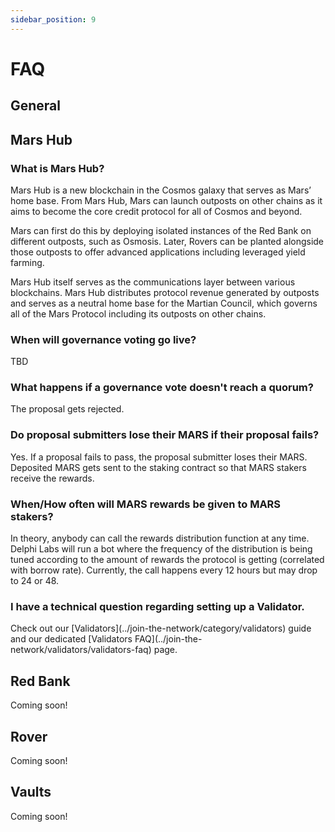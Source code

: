 ```yaml
---
sidebar_position: 9
---
```



# FAQ

## General 

## Mars Hub

### What is Mars Hub?

<Admonition type="info" title="">
Mars Hub is a new blockchain in the Cosmos galaxy that serves as Mars’ home base. From Mars Hub, Mars can launch outposts on other chains as it aims to become the core credit protocol for all of Cosmos and beyond.

Mars can first do this by deploying isolated instances of the Red Bank on different outposts, such as Osmosis. Later, Rovers can be planted alongside those outposts to offer advanced applications including leveraged yield farming.

Mars Hub itself serves as the communications layer between various blockchains. Mars Hub distributes protocol revenue generated by outposts and serves as a neutral home base for the Martian Council, which governs all of the Mars Protocol including its outposts on other chains.
</Admonition>

### When will governance voting go live? 

<Admonition type="info" title="">
TBD
</Admonition>

### What happens if a governance vote doesn't reach a quorum?
<Admonition type="info" title="">
The proposal gets rejected. 
</Admonition>

### Do proposal submitters lose their MARS if their proposal fails?
<Admonition type="info" title="">
Yes. If a proposal fails to pass, the proposal submitter loses their MARS. Deposited MARS  gets sent to the staking contract so that MARS stakers receive the rewards.
</Admonition>

### When/How often will MARS rewards be given to MARS stakers?
<Admonition type="info" title="">
In theory, anybody can call the rewards distribution function at any time. Delphi Labs will run a bot where the frequency of the distribution is being tuned according to the amount of rewards the protocol is getting (correlated with borrow rate). Currently, the call happens every 12 hours but may drop to 24 or 48.
</Admonition>

### I have a technical question regarding setting up a Validator.
<Admonition type="info" title="">
Check out our [Validators](../join-the-network/category/validators) guide and our dedicated [Validators FAQ](../join-the-network/validators/validators-faq) page.
</Admonition>

## Red Bank

<Admonition type="caution" title="">
Coming soon!
</Admonition>

## Rover

<Admonition type="caution" title="">
Coming soon!
</Admonition>

## Vaults

<Admonition type="caution" title="">
Coming soon!
</Admonition>